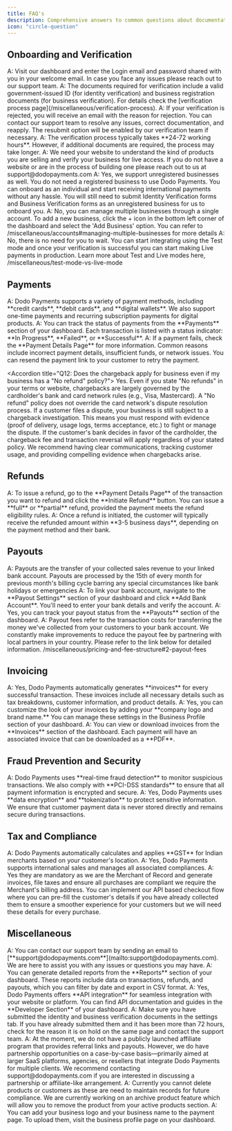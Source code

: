 ```yaml
---
title: FAQ's
description: Comprehensive answers to common questions about documentation, covering setup guides, user manuals, and how-to articles to help you navigate and make the most of our product.
icon: "circle-question"
---
```


## Onboarding and Verification

<Accordion title="Q1: How do I login to Dodo Payments Dashboard?">
  A: Visit our dashboard and enter the Login email and password shared with you in your welcome email. In case you face any issues please reach out to our support team.
</Accordion>

<Accordion title="Q2: What documents do I need to complete the verification process?">
  A: The documents required for verification include a valid government-issued ID (for identity verification) and business registration documents (for business verification). For details check the [verification process page](/miscellaneous/verification-process).
</Accordion>

<Accordion title="Q3: What happens if my verification is rejected?">
  A: If your verification is rejected, you will receive an email with the reason for rejection. You can contact our support team to resolve any issues, correct documentation, and reapply. The resubmit option will be enabled by our verification team if necessary.
</Accordion>

<Accordion title="Q4: How long does the verification process take?">
  A: The verification process typically takes **24-72 working hours**. However, if additional documents are required, the process may take longer.
</Accordion>

<Accordion title="Q5: I currently do not have a website for my business. Can I submit my company's linkedin page instead?">
  A: We need your website to understand the kind of products you are selling and verify your business for live access. If you do not have a website or are in the process of building one please reach out to us at support@dodopayments.com
</Accordion>

<Accordion title="Q6: I am an individual and I do not have a registered business. Can I still use dodo payments?">
  A: Yes, we support unregistered businesses as well. You do not need a registered business to use Dodo Payments. You can onboard as an individual and start receiving international payments without any hassle. You will still need to submit Identity Verification forms and Business Verification forms as an unregistered business for us to onboard you.
</Accordion>
  
<Accordion title="Q7: I want to integrate my other business with Dodo payments. Should I create a new account?">
  A: No, you can manage multiple businesses through a single account. To add a new business, click the + icon in the bottom left corner of the dashboard and select the 'Add Business' option.
You can refer to /miscellaneous/accounts#managing-multiple-businesses for more details
</Accordion>

<Accordion title="Q8. Should I wait for verification to complete before integrating dodo payments in my system?">
  A: No, there is no need for you to wait. You can start integrating using the Test mode and once your verification is successful you can start making Live payments in production. Learn more about Test and Live modes here,
/miscellaneous/test-mode-vs-live-mode
</Accordion>

## Payments

<Accordion title="Q9: What types of payments can I accept with Dodo Payments?">
  A: Dodo Payments supports a variety of payment methods, including **credit cards**, **debit cards**, and **digital wallets**. We also support one-time payments and recurring subscription payments for digital products.
</Accordion>

<Accordion title="Q10: How can I track payment statuses?">
  A: You can track the status of payments from the **Payments** section of your dashboard. Each transaction is listed with a status indicator: **In Progress**, **Failed**, or **Successful**.
</Accordion>

<Accordion title="Q11: What should I do if a payment fails?">
  A: If a payment fails, check the **Payment Details Page** for more information. Common reasons include incorrect payment details, insufficient funds, or network issues. You can resend the payment link to your customer to retry the payment.
</Accordion>

<Accordion title="Q12: Does the chargeback apply for business even if my business has a "No refund" policy?">
  Yes. Even if you state "No refunds" in your terms or website, chargebacks are largely governed by the cardholder's bank and card network rules (e.g., Visa, Mastercard). A "No refund" policy does not override the card network's dispute resolution process. If a customer files a dispute, your business is still subject to a chargeback investigation. This means you must respond with evidence (proof of delivery, usage logs, terms acceptance, etc.) to fight or manage the dispute. If the customer's bank decides in favor of the cardholder, the chargeback fee and transaction reversal will apply regardless of your stated policy. We recommend having clear communications, tracking customer usage, and providing compelling evidence when chargebacks arise.
</Accordion>

## Refunds

<Accordion title="Q13: How do I issue a refund?">
  A: To issue a refund, go to the **Payment Details Page** of the transaction you want to refund and click the **Initiate Refund** button. You can issue a **full** or **partial** refund, provided the payment meets the refund eligibility rules.
</Accordion>

<Accordion title="Q14: How long does it take for a customer to receive their refund?">
  A: Once a refund is initiated, the customer will typically receive the refunded amount within **3-5 business days**, depending on the payment method and their bank.
</Accordion>

## Payouts

<Accordion title="Q15: How do payouts work with Dodo Payments?">
  A: Payouts are the transfer of your collected sales revenue to your linked bank account. Payouts are processed by the 15th of every month for previous month's billing cycle barring any special circumstances like bank holidays or emergencies
</Accordion>

<Accordion title="Q16: How do I link my bank account to receive payouts?">
  A: To link your bank account, navigate to the **Payout Settings** section of your dashboard and click **Add Bank Account**. You'll need to enter your bank details and verify the account.
</Accordion>


<Accordion title="Q17: Can I track the status of my payouts?">
  A: Yes, you can track your payout status from the **Payouts** section of the dashboard.&#x20;
</Accordion>

<Accordion title="Q18: What are payout fees and how much are they?">
  A: Payout fees refer to the transaction costs for transferring the money we've collected from your customers to your bank account. We constantly make improvements to reduce the payout fee by partnering with local partners in your country. Please refer to the link below for detailed information.
  /miscellaneous/pricing-and-fee-structure#2-payout-fees
</Accordion>


## Invoicing

<Accordion title="Q19: Does Dodo Payments generate invoices automatically?">
  A: Yes, Dodo Payments automatically generates **invoices** for every successful transaction. These invoices include all necessary details such as tax breakdowns, customer information, and product details.
</Accordion>

<Accordion title="Q20: Can I customize the invoices?">
  A: Yes, you can customize the look of your invoices by adding your **company logo and brand name.** You can manage these settings in the Business Profile section of your dashboard.
</Accordion>

<Accordion title="Q21: How do I access or download an invoice?">
  A: You can view or download invoices from the **Invoices** section of the dashboard. Each payment will have an associated invoice that can be downloaded as a **PDF**.
</Accordion>

## Fraud Prevention and Security

<Accordion title="Q22: How does Dodo Payments protect my business from fraud?">
  A: Dodo Payments uses **real-time fraud detection** to monitor suspicious transactions. We also comply with **PCI-DSS standards** to ensure that all payment information is encrypted and secure.
</Accordion>

<Accordion title="Q23: Is my customer data secure with Dodo Payments?">
  A: Yes, Dodo Payments uses **data encryption** and **tokenization** to protect sensitive information. We ensure that customer payment data is never stored directly and remains secure during transactions.
</Accordion>

## Tax and Compliance

<Accordion title="Q24: How does Dodo Payments handle GST for Indian SaaS merchants?">
  A: Dodo Payments automatically calculates and applies **GST** for Indian merchants based on your customer's location.
</Accordion>

<Accordion title="Q25: Does Dodo Payments handle international sales?">
  A: Yes, Dodo Payments supports international sales and manages all associated compliances.
</Accordion>

<Accordion title="Q26: Are address data such as city, state, zipcode fields mandatory? Can I exclude requesting those values from my customer?">
  A: Yes they are mandatory as we are the Merchant of Record and generate invoices, file taxes and ensure all purchases are compliant we require the Merchant's billing address. You can implement our API based checkout flow where you can pre-fill the customer's details if you have already collected them to ensure a smoother experience for your customers but we will need these details for every purchase.
</Accordion>

## Miscellaneous
<Accordion title="Q27: How do I contact support?">
  A: You can contact our support team by sending an email to [**support@dodopayments.com**](mailto:support@dodopayments.com). We are here to assist you with any issues or questions you may have.
</Accordion>

<Accordion title="Q28: How do I view reports on my transactions and payouts?">
  A: You can generate detailed reports from the **Reports** section of your dashboard. These reports include data on transactions, refunds, and payouts, which you can filter by date and export in CSV format.
</Accordion>

<Accordion title="Q29: Can I integrate Dodo Payments with my existing website or platform?">
  A: Yes, Dodo Payments offers **API integration** for seamless integration with your website or platform. You can find API documentation and guides in the **Developer Section** of your dashboard.
</Accordion>

<Accordion title="Q30: How to live mode access?">
  A: Make sure you have submitted the identity and business verification documents in the settings tab. If you have already submitted them and it has been more than 72 hours, check for the reason it is on hold on the same page and contact the support team.
</Accordion>

<Accordion title="Q31: Does dodo payments have an affiliate program?">
  A: At the moment, we do not have a publicly launched affiliate program that provides referral links and payouts. However, we do have partnership opportunities on a case-by-case basis—primarily aimed at larger SaaS platforms, agencies, or resellers that integrate Dodo Payments for multiple clients. We recommend contacting support@dodopayments.com if you are interested in discussing a partnership or affiliate-like arrangement.
</Accordion>

<Accordion title="Q32: How can I delete the products/customers that I have created?">
  A: Currently you cannot delete products or customers as these are need to maintain records for future compliance. We are currently working on an archive product feature which will allow you to remove the product from your active products section.
</Accordion>

<Accordion title="Q33: How can I have a custom UI for the payments page?">
  A: You can add your business logo and your business name to the payment page. To upload them, visit the business profile page on your dashboard.
</Accordion>
    
